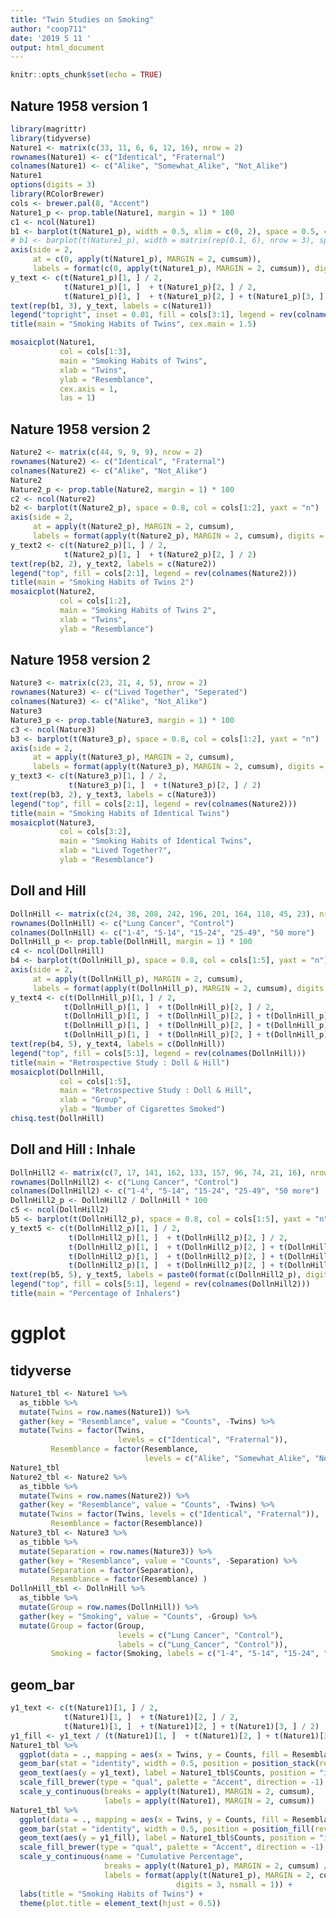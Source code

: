 ```yaml
---
title: "Twin Studies on Smoking"
author: "coop711"
date: '2019 5 11 '
output: html_document
---
```


```r
knitr::opts_chunk$set(echo = TRUE)
```

## Nature 1958 version 1

```r
library(magrittr)
library(tidyverse)
Nature1 <- matrix(c(33, 11, 6, 6, 12, 16), nrow = 2)
rownames(Nature1) <- c("Identical", "Fraternal")
colnames(Nature1) <- c("Alike", "Somewhat_Alike", "Not_Alike")
Nature1
options(digits = 3)
library(RColorBrewer)
cols <- brewer.pal(8, "Accent")
Nature1_p <- prop.table(Nature1, margin = 1) * 100
c1 <- ncol(Nature1)
b1 <- barplot(t(Nature1_p), width = 0.5, xlim = c(0, 2), space = 0.5, col = cols[1:3], yaxt = "n")
# b1 <- barplot(t(Nature1_p), width = matrix(rep(0.1, 6), nrow = 3), space = 1.2, col = cols[1:3], yaxt = "n")
axis(side = 2,
     at = c(0, apply(t(Nature1_p), MARGIN = 2, cumsum)),
     labels = format(c(0, apply(t(Nature1_p), MARGIN = 2, cumsum)), digits = 3, nsmall = 1), las = 2)
y_text <- c(t(Nature1_p)[1, ] / 2, 
            t(Nature1_p)[1, ]  + t(Nature1_p)[2, ] / 2, 
            t(Nature1_p)[1, ]  + t(Nature1_p)[2, ] + t(Nature1_p)[3, ] / 2)
text(rep(b1, 3), y_text, labels = c(Nature1))
legend("topright", inset = 0.01, fill = cols[3:1], legend = rev(colnames(Nature1)), bty = "n")
title(main = "Smoking Habits of Twins", cex.main = 1.5)
```

```r
mosaicplot(Nature1, 
           col = cols[1:3], 
           main = "Smoking Habits of Twins", 
           xlab = "Twins", 
           ylab = "Resemblance",
           cex.axis = 1,
           las = 1)
```

## Nature 1958 version 2

```r
Nature2 <- matrix(c(44, 9, 9, 9), nrow = 2)
rownames(Nature2) <- c("Identical", "Fraternal")
colnames(Nature2) <- c("Alike", "Not_Alike")
Nature2
Nature2_p <- prop.table(Nature2, margin = 1) * 100
c2 <- ncol(Nature2)
b2 <- barplot(t(Nature2_p), space = 0.8, col = cols[1:2], yaxt = "n")
axis(side = 2,
     at = apply(t(Nature2_p), MARGIN = 2, cumsum),
     labels = format(apply(t(Nature2_p), MARGIN = 2, cumsum), digits = 3, nsmall = 1), las = 2)
y_text2 <- c(t(Nature2_p)[1, ] / 2, 
            t(Nature2_p)[1, ]  + t(Nature2_p)[2, ] / 2)
text(rep(b2, 2), y_text2, labels = c(Nature2))
legend("top", fill = cols[2:1], legend = rev(colnames(Nature2)))
title(main = "Smoking Habits of Twins 2")
mosaicplot(Nature2, 
           col = cols[1:2], 
           main = "Smoking Habits of Twins 2", 
           xlab = "Twins", 
           ylab = "Resemblance")
```

## Nature 1958 version 2

```r
Nature3 <- matrix(c(23, 21, 4, 5), nrow = 2)
rownames(Nature3) <- c("Lived Together", "Seperated")
colnames(Nature3) <- c("Alike", "Not_Alike")
Nature3
Nature3_p <- prop.table(Nature3, margin = 1) * 100
c3 <- ncol(Nature3)
b3 <- barplot(t(Nature3_p), space = 0.8, col = cols[1:2], yaxt = "n")
axis(side = 2,
     at = apply(t(Nature3_p), MARGIN = 2, cumsum),
     labels = format(apply(t(Nature3_p), MARGIN = 2, cumsum), digits = 3, nsmall = 1), las = 2)
y_text3 <- c(t(Nature3_p)[1, ] / 2, 
             t(Nature3_p)[1, ]  + t(Nature3_p)[2, ] / 2)
text(rep(b3, 2), y_text3, labels = c(Nature3))
legend("top", fill = cols[2:1], legend = rev(colnames(Nature2)))
title(main = "Smoking Habits of Identical Twins")
mosaicplot(Nature3, 
           col = cols[3:2], 
           main = "Smoking Habits of Identical Twins", 
           xlab = "Lived Together?", 
           ylab = "Resemblance")
```

## Doll and Hill

```r
DollnHill <- matrix(c(24, 38, 208, 242, 196, 201, 164, 118, 45, 23), nrow = 2)
rownames(DollnHill) <- c("Lung Cancer", "Control")
colnames(DollnHill) <- c("1-4", "5-14", "15-24", "25-49", "50 more")
DollnHill_p <- prop.table(DollnHill, margin = 1) * 100
c4 <- ncol(DollnHill)
b4 <- barplot(t(DollnHill_p), space = 0.8, col = cols[1:5], yaxt = "n")
axis(side = 2,
     at = apply(t(DollnHill_p), MARGIN = 2, cumsum),
     labels = format(apply(t(DollnHill_p), MARGIN = 2, cumsum), digits = 2, nsmall = 1), las = 2)
y_text4 <- c(t(DollnHill_p)[1, ] / 2, 
            t(DollnHill_p)[1, ]  + t(DollnHill_p)[2, ] / 2, 
            t(DollnHill_p)[1, ]  + t(DollnHill_p)[2, ] + t(DollnHill_p)[3, ] / 2,
            t(DollnHill_p)[1, ]  + t(DollnHill_p)[2, ] + t(DollnHill_p)[3, ] + t(DollnHill_p)[4, ] / 2,
            t(DollnHill_p)[1, ]  + t(DollnHill_p)[2, ] + t(DollnHill_p)[3, ] + t(DollnHill_p)[4, ] + t(DollnHill_p)[5, ] / 2)
text(rep(b4, 5), y_text4, labels = c(DollnHill))
legend("top", fill = cols[5:1], legend = rev(colnames(DollnHill)))
title(main = "Retrospective Study : Doll & Hill")
mosaicplot(DollnHill, 
           col = cols[1:5], 
           main = "Retrospective Study : Doll & Hill", 
           xlab = "Group", 
           ylab = "Number of Cigarettes Smoked")
chisq.test(DollnHill)
```

## Doll and Hill : Inhale

```r
DollnHill2 <- matrix(c(7, 17, 141, 162, 133, 157, 96, 74, 21, 16), nrow = 2)
rownames(DollnHill2) <- c("Lung Cancer", "Control")
colnames(DollnHill2) <- c("1-4", "5-14", "15-24", "25-49", "50 more")
DollnHill2_p <- DollnHill2 / DollnHill * 100
c5 <- ncol(DollnHill2)
b5 <- barplot(t(DollnHill2_p), space = 0.8, col = cols[1:5], yaxt = "n")
y_text5 <- c(t(DollnHill2_p)[1, ] / 2, 
             t(DollnHill2_p)[1, ]  + t(DollnHill2_p)[2, ] / 2, 
             t(DollnHill2_p)[1, ]  + t(DollnHill2_p)[2, ] + t(DollnHill2_p)[3, ] / 2,
             t(DollnHill2_p)[1, ]  + t(DollnHill2_p)[2, ] + t(DollnHill2_p)[3, ] + t(DollnHill2_p)[4, ] / 2,
             t(DollnHill2_p)[1, ]  + t(DollnHill2_p)[2, ] + t(DollnHill2_p)[3, ] + t(DollnHill2_p)[4, ] + t(DollnHill2_p)[5, ] / 2)
text(rep(b5, 5), y_text5, labels = paste0(format(c(DollnHill2_p), digits = 3, nsmall = 1), "%"))
legend("top", fill = cols[5:1], legend = rev(colnames(DollnHill2)))
title(main = "Percentage of Inhalers")
```

# ggplot

## tidyverse

```r
Nature1_tbl <- Nature1 %>%
  as_tibble %>%
  mutate(Twins = row.names(Nature1)) %>%
  gather(key = "Resemblance", value = "Counts", -Twins) %>%
  mutate(Twins = factor(Twins, 
                        levels = c("Identical", "Fraternal")),
         Resemblance = factor(Resemblance, 
                              levels = c("Alike", "Somewhat_Alike", "Not_Alike")))
Nature1_tbl
Nature2_tbl <- Nature2 %>%
  as_tibble %>%
  mutate(Twins = row.names(Nature2)) %>%
  gather(key = "Resemblance", value = "Counts", -Twins) %>%
  mutate(Twins = factor(Twins, levels = c("Identical", "Fraternal")),
         Resemblance = factor(Resemblance))
Nature3_tbl <- Nature3 %>%
  as_tibble %>%
  mutate(Separation = row.names(Nature3)) %>%
  gather(key = "Resemblance", value = "Counts", -Separation) %>%
  mutate(Separation = factor(Separation),
         Resemblance = factor(Resemblance) )
DollnHill_tbl <- DollnHill %>%
  as_tibble %>%
  mutate(Group = row.names(DollnHill)) %>%
  gather(key = "Smoking", value = "Counts", -Group) %>%
  mutate(Group = factor(Group, 
                        levels = c("Lung Cancer", "Control"), 
                        labels = c("Lung_Cancer", "Control")),
         Smoking = factor(Smoking, labels = c("1-4", "5-14", "15-24", "25-49", "50_more")))
```

## geom_bar

```r
y1_text <- c(t(Nature1)[1, ] / 2, 
            t(Nature1)[1, ]  + t(Nature1)[2, ] / 2, 
            t(Nature1)[1, ]  + t(Nature1)[2, ] + t(Nature1)[3, ] / 2)
y1_fill <- y1_text / (t(Nature1)[1, ]  + t(Nature1)[2, ] + t(Nature1)[3, ])
Nature1_tbl %>%
  ggplot(data = ., mapping = aes(x = Twins, y = Counts, fill = Resemblance)) +
  geom_bar(stat = "identity", width = 0.5, position = position_stack(reverse = TRUE)) +
  geom_text(aes(y = y1_text), label = Nature1_tbl$Counts, position = "identity") +
  scale_fill_brewer(type = "qual", palette = "Accent", direction = -1) +
  scale_y_continuous(breaks = apply(t(Nature1), MARGIN = 2, cumsum), 
                     labels = apply(t(Nature1), MARGIN = 2, cumsum))
Nature1_tbl %>%
  ggplot(data = ., mapping = aes(x = Twins, y = Counts, fill = Resemblance)) +
  geom_bar(stat = "identity", width = 0.5, position = position_fill(reverse = TRUE)) +
  geom_text(aes(y = y1_fill), label = Nature1_tbl$Counts, position = "identity") +
  scale_fill_brewer(type = "qual", palette = "Accent", direction = -1) +
  scale_y_continuous(name = "Cumulative Percentage", 
                     breaks = apply(t(Nature1_p), MARGIN = 2, cumsum) / 100, 
                     labels = format(apply(t(Nature1_p), MARGIN = 2, cumsum), 
                                     digits = 3, nsmall = 1)) +
  labs(title = "Smoking Habits of Twins") +
  theme(plot.title = element_text(hjust = 0.5))
```